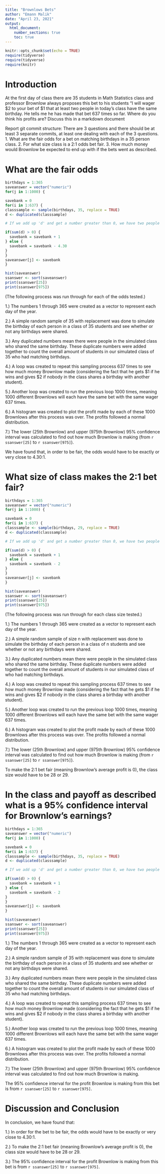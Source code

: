 ```yaml
---
title: "Brownlows Bets"
author: "Emann Malik"
date: "April 23, 2021"
output: 
  html_document:
    number_sections: true
    toc: true
---
```


```r
knitr::opts_chunk$set(echo = TRUE)
require(tidyverse)
require(tidyverse)
require(knitr)
```


<!-- We recommend you use git branches -- create a separate branch for each major section i.e. Introduction, Methods, Results, Inferential Results, and Discussion and Conclusions - leave the YAML block untouched until the final merge where you put in your own name !-->

# Introduction

<!--In this section you explain what you are trying to show.  Where did the data come from?  What is the research or other question you are trying to answer?!-->

 At the first day of class there are 35 students in Math Statistics class and professor Brownlow always proposes this bet to his students "I will wager $2 to your bet of $1 that at least two people in today's class have  the same birthday.  He tells me he has made that bet 637 times so far. Where do you think his profits are? Discuss this in a markdown document
 
Report git commit structure:
There are 3 questions and there should be at least 3 separate commits, at least one dealing with each of the 3 questions.
1. What are the fair odds for a bet on matching birthdays in a 35 person class.
2. For what size class is a 2:1 odds bet fair.
3. How much money would Brownlow be expected to end up with if the bets went as described.

# What are the fair odds  


<!--Decide on your methods:  In this section explain the approach you will take to attack the issue --- how will you decide on a likely estimate of professor Brownlow's earnings or losses after 637 bets. Also explain how you construct a 95% confidence interval about your estimate of his winnings !-->
  
```r
birthdays = 1:365
saveanswer = vector("numeric")
for(j in 1:1000) {

savebank = 0
for(i in 1:637) {
classsample <- sample(birthdays, 35, replace = TRUE)
d <- duplicated(classsample)

# If we add up 'd' and get a number greater than 0, we have two people who have the same birthday.

if(sum(d) > 0) {
  savebank = savebank + 1
} else {
  savebank = savebank - 4.30
}
}
saveanswer[j] <- savebank
}
```
  
```r
hist(saveanswer)
ssanswer <- sort(saveanswer)
print(ssanswer[25])
print(ssanswer[975])
```
  
(The following process was run through for each of the odds tested.) 
  
1.) The numbers 1 through 365 were created as a vector to represent each day of the year.
  
2.) A simple random sample of 35 with replacement was done to simulate the birthday of each person in a class of 35 students and see whether or not any birthdays were shared.
  
3.) Any duplicated numbers mean there were people in the simulated class who shared the same birthday. These duplicate numbers were added together to count the overall amount of students in our simulated class of 35 who had matching birthdays. 
  
4.) A loop was created to repeat this sampling process 637 times to see how much money Brownlow made (considering the fact that he gets $1 if he wins and gives $2 if nobody in the class shares a birthday with another student).
  
5.) Another loop was created to run the previous loop 1000 times, meaning 1000 different Brownlows will each have the same bet with the same wager 637 times. 
  
6.) A histogram was created to plot the profit made by each of these 1000 Brownlows after this process was over. The profits followed a normal distribution.
  
7.) The lower (25th Brownlow) and upper (975th Brownlow) 95% confidence interval was calculated to find out how much Brownlow is making (from `r ssanswer[25]` to `r ssanswer[975]`).
  
We have found that, in order to be fair, the odds would have to be exactly or very close to 4.30:1.
  
# What size of class makes the 2:1 bet fair?  
<!--Explain and display the results of your method of coming up with the estimate of professor Brownlows betting profits!-->
  
```r
birthdays = 1:365
saveanswer = vector("numeric")
for(j in 1:1000) {

savebank = 0
for(i in 1:637) {
classsample <- sample(birthdays, 29, replace = TRUE)
d <- duplicated(classsample)

# If we add up 'd' and get a number greater than 0, we have two people who have the same birthday.

if(sum(d) > 0) {
  savebank = savebank + 1
} else {
  savebank = savebank - 2
}
}
saveanswer[j] <- savebank
}
```
  
```r
hist(saveanswer)
ssanswer <- sort(saveanswer)
print(ssanswer[25])
print(ssanswer[975])
```
    
(The following process was run through for each class size tested.)
  
1.) The numbers 1 through 365 were created as a vector to represent each day of the year.
  
2.) A simple random sample of size n with replacement was done to simulate the birthday of each person in a class of n students and see whether or not any birthdays were shared.
  
3.) Any duplicated numbers mean there were people in the simulated class who shared the same birthday. These duplicate numbers were added together to count the overall amount of students in our simulated class of who had matching birthdays.
  
4.) A loop was created to repeat this sampling process 637 times to see how much money Brownlow made (considering the fact that he gets $1 if he wins and gives $2 if nobody in the class shares a birthday with another student).
  
5.) Another loop was created to run the previous loop 1000 times, meaning 1000 different Brownlows will each have the same bet with the same wager 637 times. 
  
6.) A histogram was created to plot the profit made by each of these 1000 Brownlows after this process was over. The profits followed a normal distribution.
  
7.) The lower (25th Brownlow) and upper (975th Brownlow) 95% confidence interval was calculated to find out how much Brownlow is making (from `r ssanswer[25]` to `r ssanswer[975]`). 
  
To make the 2:1 bet fair (meaning Brownlow's average profit is 0), the class size would have to be 28 or 29.  
  
# In the class and payoff as described what is a 95% confidence interval for Brownlow's earnings?
  
<!--Explain and display your method of coming up with a 95% confidence interval of  professor Brownlows winnings (or losings)-->
  
```r
birthdays = 1:365
saveanswer = vector("numeric")
for(j in 1:1000) {

savebank = 0
for(i in 1:637) {
classsample <- sample(birthdays, 35, replace = TRUE)
d <- duplicated(classsample)

# If we add up 'd' and get a number greater than 0, we have two people who have the same birthday.

if(sum(d) > 0) {
  savebank = savebank + 1
} else {
  savebank = savebank - 2
}
}
saveanswer[j] <- savebank
}
```
  
```r
hist(saveanswer)
ssanswer <- sort(saveanswer)
print(ssanswer[25])
print(ssanswer[975])
```
  
1.) The numbers 1 through 365 were created as a vector to represent each day of the year.
  
2.) A simple random sample of 35 with replacement was done to simulate the birthday of each person in a class of 35 students and see whether or not any birthdays were shared.
  
3.) Any duplicated numbers mean there were people in the simulated class who shared the same birthday. These duplicate numbers were added together to count the overall amount of students in our simulated class of 35 who had matching birthdays.
  
4.) A loop was created to repeat this sampling process 637 times to see how much money Brownlow made (considering the fact that he gets $1 if he wins and gives $2 if nobody in the class shares a birthday with another student).
  
5.) Another loop was created to run the previous loop 1000 times, meaning 1000 different Brownlows will each have the same bet with the same wager 637 times. 
  
6.) A histogram was created to plot the profit made by each of these 1000 Brownlows after this process was over. The profits followed a normal distribution.
  
7.) The lower (25th Brownlow) and upper (975th Brownlow) 95% confidence interval was calculated to find out how much Brownlow is making. 
  
The 95% confidence interval for the profit Brownlow is making from this bet is from `r ssanswer[25]` to `r ssanswer[975]`. 
  
# Discussion and Conclusion

<!--Discussion and conclusion here.  If professor Brownlow is consistantly making or losing money how could he change his payout so that his profits center on zero?  Also discuss what size his class should be in order to have his current scheme balance at zero profit.!-->
  
In conclusion, we have found that:      
  
1.) In order for the bet to be fair, the odds would have to be exactly or very close to 4.30:1.  
  
2.) To make the 2:1 bet fair (meaning Brownlow's average profit is 0), the class size would have to be 28 or 29.     
  
3.) The 95% confidence interval for the profit Brownlow is making from this bet is from `r ssanswer[25]` to `r ssanswer[975]`.    
  